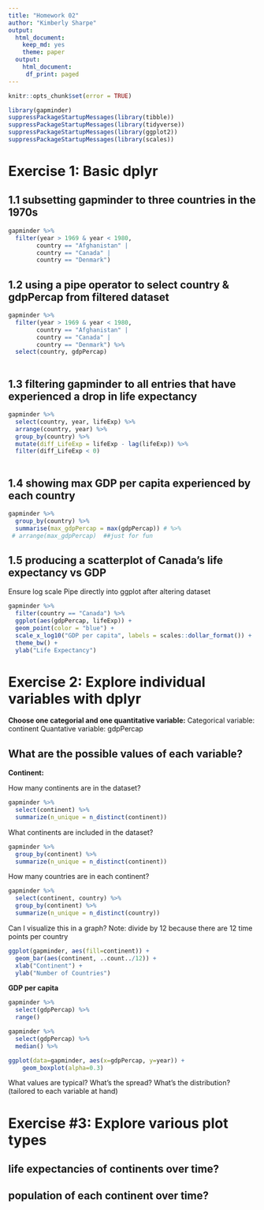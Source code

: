 ```yaml
---
title: "Homework 02"
author: "Kimberly Sharpe"
output:
  html_document:
    keep_md: yes
    theme: paper
  output:
    html_document:
     df_print: paged
---
```


<!--- allow for errors while knitting-->

```r
knitr::opts_chunk$set(error = TRUE)
```

<!--- load packages needed for the assignment ---> 

```r
library(gapminder)
suppressPackageStartupMessages(library(tibble))
suppressPackageStartupMessages(library(tidyverse))
suppressPackageStartupMessages(library(ggplot2))
suppressPackageStartupMessages(library(scales))
```
 
# Exercise 1: Basic dplyr 

## 1.1 subsetting gapminder to three countries in the 1970s
```r
gapminder %>% 
  filter(year > 1969 & year < 1980, 
        country == "Afghanistan" |
        country == "Canada" | 
        country == "Denmark")
```
## 1.2 using a pipe operator to select country & gdpPercap from filtered dataset
 
```r
gapminder %>% 
  filter(year > 1969 & year < 1980, 
        country == "Afghanistan" |
        country == "Canada" | 
        country == "Denmark") %>% 
  select(country, gdpPercap)
  
```

## 1.3 filtering gapminder to all entries that have experienced a drop in life expectancy


```r
gapminder %>% 
  select(country, year, lifeExp) %>% 
  arrange(country, year) %>% 
  group_by(country) %>% 
  mutate(diff_LifeExp = lifeExp - lag(lifeExp)) %>% 
  filter(diff_LifeExp < 0)
  
```


## 1.4 showing max GDP per capita experienced by each country 
```r
gapminder %>% 
  group_by(country) %>% 
  summarise(max_gdpPercap = max(gdpPercap)) # %>%
 # arrange(max_gdpPercap)  ##just for fun
```

## 1.5 producing a scatterplot of Canada's life expectancy vs GDP 
Ensure log scale
Pipe directly into ggplot after altering dataset

```r
gapminder %>% 
  filter(country == "Canada") %>% 
  ggplot(aes(gdpPercap, lifeExp)) +
  geom_point(color = "blue") +
  scale_x_log10("GDP per capita", labels = scales::dollar_format()) +
  theme_bw() +
  ylab("Life Expectancy")
```


# Exercise 2: Explore individual variables with dplyr

**Choose one categorial and one quantitative variable:**
Categorical variable: continent
Quantative variable: gdpPercap

## What are the possible values of each variable?

**Continent:** 

How many continents are in the dataset?
```r
gapminder %>% 
  select(continent) %>% 
  summarize(n_unique = n_distinct(continent))

```

What continents are included in the dataset?
```r
gapminder %>% 
  group_by(continent) %>% 
  summarize(n_unique = n_distinct(continent))

```

How many countries are in each continent?

```r
gapminder %>% 
  select(continent, country) %>% 
  group_by(continent) %>% 
  summarize(n_unique = n_distinct(country))
```

Can I visualize this in a graph?
Note: divide by 12 because there are 12 time points per country

```r
ggplot(gapminder, aes(fill=continent)) + 
  geom_bar(aes(continent, ..count../12)) +
  xlab("Continent") +
  ylab("Number of Countries")

```


**GDP per capita**

```r
gapminder %>% 
  select(gdpPercap) %>% 
  range()
```

```r
gapminder %>% 
  select(gdpPercap) %>% 
  median() %>% 
```


```r
ggplot(data=gapminder, aes(x=gdpPercap, y=year)) +
    geom_boxplot(alpha=0.3)
```


What values are typical? What's the spread? What's the distribution? (tailored to each variable at hand)


# Exercise #3: Explore various plot types

##  life expectancies of continents over time?

## population of each continent over time?